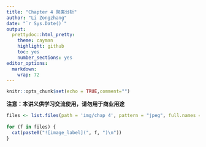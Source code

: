 ```yaml
---
title: "Chapter 4 聚类分析"
author: "Li Zongzhang"
date: "`r Sys.Date()`"
output:
  prettydoc::html_pretty:
    theme: cayman
    highlight: github
    toc: yes
    number_sections: yes
editor_options:
  markdown:
    wrap: 72
---
```


```r
knitr::opts_chunk$set(echo = TRUE,comment="")
```



**注意：本讲义供学习交流使用，请勿用于商业用途**



```r


files <- list.files(path = 'img/chap 4', pattern = "jpeg", full.names = TRUE)
 
for (f in files) {
  cat(paste0("![image_label](", f, ")\n"))
}
```


